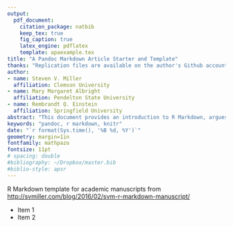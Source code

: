 ```yaml
---
output: 
  pdf_document:
    citation_package: natbib
    keep_tex: true
    fig_caption: true
    latex_engine: pdflatex
    template: apaexample.tex
title: "A Pandoc Markdown Article Starter and Template"
thanks: "Replication files are available on the author's Github account..."
author:
- name: Steven V. Miller
  affiliation: Clemson University
- name: Mary Margaret Albright
  affiliation: Pendelton State University
- name: Rembrandt Q. Einstein
  affiliation: Springfield University
abstract: "This document provides an introduction to R Markdown, argues for its..."
keywords: "pandoc, r markdown, knitr"
date: "`r format(Sys.time(), '%B %d, %Y')`"
geometry: margin=1in
fontfamily: mathpazo
fontsize: 11pt
# spacing: double
#bibliography: ~/Dropbox/master.bib
#biblio-style: apsr
---
```


R Markdown template for academic manuscripts from <http://svmiller.com/blog/2016/02/svm-r-markdown-manuscript/>

- Item 1
- Item 2